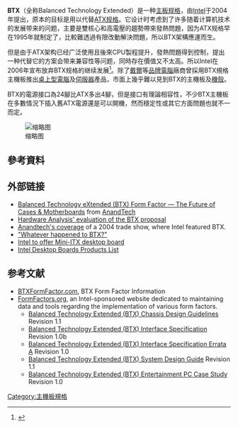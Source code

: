 {{主機板規格}}
{{Expand|time=2010-10-05T05:32:14+00:00}}
{{otheruse|BTX}}
'''BTX'''（全称Balanced Technology Extended）是一种[[主機板規格比較|主板规格]]，由[[Intel|Intel]]于2004年提出，原本的目标是用以代替[[ATX规格|ATX规格]]。它设计时考虑到了许多随着计算机技术的发展带来的问题，主要是雙核心和高電壓的趨勢帶來發熱問題，因为ATX规格早在1995年就制定了，比較難透過有限改動解決問題，所以BTX架構應運而生。

但是由于ATX架构已经广泛使用且後來CPU製程提升，發熱問題得到控制，提出一种代替它的方案会带来兼容性等问题，同時存在價值又不太高。所以Intel在2006年宣布放弃BTX规格的继续发展<ref>{{cite web|url=http://www.hexus.net/content/item.php?item=6685|title=HEXUS.beans :: Intel shuffles BTX in to its deep dark closest.|publisher=HEXUS.net|accessdate=2010-10-05|archive-date=2009-12-23|archive-url=https://web.archive.org/web/20091223172444/http://www.hexus.net/content/item.php?item=6685|dead-url=no}}</ref>。除了[[戴爾|戴爾]]等[[品牌電腦|品牌電腦]]廠商曾採用BTX規格主機板推出[[桌上型電腦|桌上型電腦]]及[[伺服器|伺服器]]產品，市面上幾乎難以見到BTX的主機板及[[機殼|機殼]]。

BTX的電源接口為24腳比ATX多出4腳，但是接口有理論相容性，不少BTX主機板在多數情況下插入舊ATX電源還是可以開機，然而穩定性或其它方面問題也就不一而定。

[[File:BTXformFactor.JPG|缩略图]]
== 參考資料 ==
{{reflist}}

== 外部链接 ==
* [http://www.anandtech.com/showdoc.aspx?i=1876 Balanced Technology eXtended (BTX) Form Factor — The Future of Cases & Motherboards]{{Wayback|url=http://www.anandtech.com/showdoc.aspx?i=1876 |date=20090716013815 }} from [[AnandTech|AnandTech]]
* [http://www.hardwareanalysis.com/content/article/1773/ Hardware Analysis' evaluation of the BTX proposal]{{Wayback|url=http://www.hardwareanalysis.com/content/article/1773/ |date=20101231003703 }}
* [http://www.anandtech.com/printarticle.aspx?i=2070 Anandtech's coverage]{{Wayback|url=http://www.anandtech.com/printarticle.aspx?i=2070 |date=20071013163145 }} of a 2004 trade show, where Intel featured BTX.
* [http://tech.gamecentralnetwork.net/?id=1811 "Whatever happened to BTX?"]{{Wayback|url=http://tech.gamecentralnetwork.net/?id=1811 |date=20160307062248 }}
* [http://mini-itx.com/16444708 Intel to offer Mini-ITX desktop board]{{Wayback|url=http://mini-itx.com/16444708 |date=20100131205739 }}
* [http://www.intel.com/products/desktop/motherboard/ Intel Desktop Boards Products List]{{Wayback|url=http://www.intel.com/products/desktop/motherboard/ |date=20100915010334 }}
== 参考文献 ==
* [http://www.btxformfactor.com BTXFormFactor.com]{{Wayback|url=http://www.btxformfactor.com/ |date=20190720211106 }}, BTX Form Factor Information
* [http://www.formfactors.org FormFactors.org]{{Wayback|url=http://www.formfactors.org/ |date=20101009174219 }}, an Intel-sponsored website dedicated to maintaining data and tools regarding the implementation of various form factors.
** [http://www.formfactors.org/developer/specs/BTX%20Chassis%20DG%201_1.pdf Balanced Technology Extended (BTX) Chassis Design Guidelines]{{Wayback|url=http://www.formfactors.org/developer/specs/BTX%20Chassis%20DG%201_1.pdf |date=20101207180013 }} Revision 1.1
** [http://www.formfactors.org/developer/specs/BTX_Specification%20v1.0b.pdf Balanced Technology Extended (BTX) Interface Specification]{{Wayback|url=http://www.formfactors.org/developer/specs/BTX_Specification%20v1.0b.pdf |date=20100707171504 }} Revision 1.0b
** [http://www.formfactors.org/developer/specs/BTX_v1.0_errata_A.pdf Balanced Technology Extended (BTX) Interface Specification Errata A]{{Wayback|url=http://www.formfactors.org/developer/specs/BTX_v1.0_errata_A.pdf |date=20101207180451 }} Revision 1.0
** [http://www.formfactors.org/developer/specs/BTX%20System%20Design%20Guide_1.1.pdf Balanced Technology Extended (BTX) System Design Guide]{{Wayback|url=http://www.formfactors.org/developer/specs/BTX%20System%20Design%20Guide_1.1.pdf |date=20101207175529 }} Revision 1.1
** [http://www.formfactors.org/developer%5Cspecs%5CSDG%20EPC%20Case%20Study%20v.1.0.pdf Balanced Technology Extended (BTX) Entertainment PC Case Study]{{Wayback|url=http://www.formfactors.org/developer%5Cspecs%5CSDG%20EPC%20Case%20Study%20v.1.0.pdf |date=20110726062315 }} Revision 1.0

[[Category:主機板規格|Category:主機板規格]]